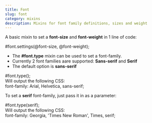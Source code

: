 ```yaml
---
title: Font
slug: font
category: mixins
description: Mixins for font family definitions, sizes and weight
---
```



A basic mixin to set a **font-size** and **font-weight** in 1 line of code:

<div className="code-block">
  <CodeBlock>
    #font.settings(@font-size, @font-weight);
  </CodeBlock>
</div>

* The **#font.type** mixin can be used to set a font-family. 
* Currently 2 font families aare supported: **Sans-serif** and **Serif**
* The default option is **sans-serif**

<div className="code-block">
  <CodeBlock>
    #font.type();
  </CodeBlock>
</div>

<div className={`code-block__description`}>
  Will output the following CSS:
</div>

<div className="code-block">
  <CodeBlock>
    font-family: Arial, Helvetica, sans-serif;
  </CodeBlock>
</div>

To set a **serif** font-family, just pass it in as a parameter:

<div className="code-block">
  <CodeBlock>
    #font.type(serif);
  </CodeBlock>
</div>

<div className={`code-block__description`}>
  Will output the following CSS:
</div>

<div className="code-block">
  <CodeBlock>
    font-family: Georgia, 'Times New Roman', Times, serif;
  </CodeBlock>
</div>